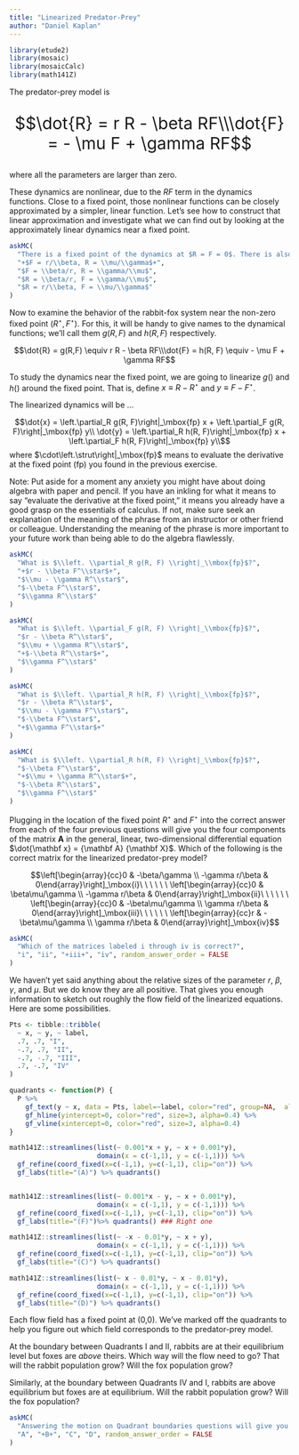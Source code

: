 ```yaml
---
title: "Linearized Predator-Prey"
author: "Daniel Kaplan"
---
```


```r
library(etude2)
library(mosaic)
library(mosaicCalc)
library(math141Z)
```


The predator-prey model is 
<div style="font-size: 30px; text-align:center;">
$$\dot{R} = r R - \beta RF\\\dot{F} = - \mu F + \gamma RF$$ 
</div> where all the parameters are larger than zero.

These dynamics are nonlinear, due to the $R F$ term in the dynamics functions. Close to a fixed point, those nonlinear functions can be closely approximated by a simpler, linear function. Let's see how to construct that linear approximation and investigate what we can find out by looking at the approximately linear dynamics near a fixed point.



```r
askMC(
  "There is a fixed point of the dynamics at $R = F = 0$. There is also another fixed point. Where is it?",
  "+$F = r/\\beta, R = \\mu/\\gamma$+",
  "$F = \\beta/r, R = \\gamma/\\mu$",
  "$R = \\beta/r, F = \\gamma/\\mu$",
  "$R = r/\\beta, F = \\mu/\\gamma$"
)
```

Now to examine the behavior of the rabbit-fox system near the non-zero fixed point $(R^\star, F^\star)$. For this, it will be handy to give names to the dynamical functions; we'll call them $g(R, F)$ and $h(R, F)$ respectively.

$$\dot{R} = g(R,F) \equiv r R - \beta RF\\\dot{F} = h(R, F) \equiv - \mu F + \gamma RF$$

To study the dynamics near the fixed point, we are going to linearize $g()$ and $h()$ around the fixed point. That is, define $x \equiv R - R^\star$ and $y \equiv F - F^\star$.

The linearized dynamics will be ...

$$\dot{x} = \left.\partial_R g(R, F)\right|_\mbox{fp} x + \left.\partial_F g(R, F)\right|_\mbox{fp} y\\
\dot{y} = \left.\partial_R h(R, F)\right|_\mbox{fp} x + \left.\partial_F h(R, F)\right|_\mbox{fp} y\\$$ where $\cdot\left.\strut\right|_\mbox{fp}$ means to evaluate the derivative at the fixed point (fp) you found in the previous exercise.

Note: Put aside for a moment any anxiety you might have about doing algebra with paper and pencil. If you have an inkling for what it means to say "evaluate the derivative at the fixed point," it means you already have a good grasp on the essentials of calculus. If not, make sure seek an explanation of the meaning of the phrase from an instructor or other friend or colleague. Understanding the meaning of the phrase is more important to your future work than being able to do the algebra flawlessly.

```r
askMC(
  "What is $\\left. \\partial_R g(R, F) \\right|_\\mbox{fp}$?",
  "+$r - \\beta F^\\star$+",
  "$\\mu - \\gamma R^\\star$",
  "$-\\beta F^\\star$",
  "$\\gamma R^\\star$"
)
```

```r
askMC(
  "What is $\\left. \\partial_F g(R, F) \\right|_\\mbox{fp}$?",
  "$r - \\beta R^\\star$",
  "$\\mu + \\gamma R^\\star$",
  "+$-\\beta R^\\star$+",
  "$\\gamma F^\\star$"
)
```

```r
askMC(
  "What is $\\left. \\partial_R h(R, F) \\right|_\\mbox{fp}$?",
  "$r - \\beta R^\\star$",
  "$\\mu - \\gamma F^\\star$",
  "$-\\beta F^\\star$",
  "+$\\gamma F^\\star$+"
)
```

```r
askMC(
  "What is $\\left. \\partial_R h(R, F) \\right|_\\mbox{fp}$?",
  "$-\\beta F^\\star$",
  "+$\\mu + \\gamma R^\\star$+",
  "$-\\beta R^\\star$",
  "$\\gamma F^\\star$"
)
```

Plugging in the location of the fixed point $R^\star$ and $F^\star$ into the correct answer from each of the four previous questions will give you the four components of the matrix $\mathbf A$ in the general, linear, two-dimensional differential equation $\dot{\mathbf x} = {\mathbf A} {\mathbf X}$. Which of the following is the correct matrix for the linearized predator-prey model?

$$\left[\begin{array}{cc}0 & -\beta/\gamma \\ -\gamma r/\beta & 0\end{array}\right]_\mbox{i}\ \ \ \ \ \ \left[\begin{array}{cc}0 & \beta\mu/\gamma \\ -\gamma r/\beta & 0\end{array}\right]_\mbox{ii}\ \ \ \ \ \ \left[\begin{array}{cc}0 & -\beta\mu/\gamma \\ \gamma r/\beta & 0\end{array}\right]_\mbox{iii}\ \ \ \ \ \ \left[\begin{array}{cc}r & -\beta\mu/\gamma \\ \gamma r/\beta & 0\end{array}\right]_\mbox{iv}$$

```r
askMC(
  "Which of the matrices labeled i through iv is correct?",
  "i", "ii", "+iii+", "iv", random_answer_order = FALSE
)
```

We haven't yet said anything about the relative sizes of the parameter $r$, $\beta$, $\gamma$, and $\mu$. But we do know they are all positive. That gives you enough information to sketch out roughly the flow field of the linearized equations. Here are some possibilities.

```r
Pts <- tibble::tribble(
  ~ x, ~ y, ~ label,
  .7, .7, "I",
  -.7, .7, "II",
  -.7, -.7, "III",
  .7, -.7, "IV"
)

quadrants <- function(P) {
  P %>%
    gf_text(y ~ x, data = Pts, label=~label, color="red", group=NA,  alpha=0.4, size=20) %>%
    gf_hline(yintercept=0, color="red", size=3, alpha=0.4) %>%
    gf_vline(xintercept=0, color="red", size=3, alpha=0.4)
}

math141Z::streamlines(list(~ 0.001*x + y, ~ x + 0.001*y),
                      domain(x = c(-1,1), y = c(-1,1))) %>%
  gf_refine(coord_fixed(x=c(-1,1), y=c(-1,1), clip="on")) %>%
  gf_labs(title="(A)") %>% quadrants()


math141Z::streamlines(list(~ 0.001*x - y, ~ x + 0.001*y),
                      domain(x = c(-1,1), y = c(-1,1))) %>%
  gf_refine(coord_fixed(x=c(-1,1), y=c(-1,1), clip="on")) %>%
  gf_labs(title="(F)")%>% quadrants() ### Right one

math141Z::streamlines(list(~ -x - 0.01*y, ~ x + y),
                      domain(x = c(-1,1), y = c(-1,1))) %>%
  gf_refine(coord_fixed(x=c(-1,1), y=c(-1,1), clip="on")) %>%
  gf_labs(title="(C)") %>% quadrants()

math141Z::streamlines(list(~ x - 0.01*y, ~ x - 0.01*y),
                      domain(x = c(-1,1), y = c(-1,1))) %>%
  gf_refine(coord_fixed(x=c(-1,1), y=c(-1,1), clip="on")) %>%
  gf_labs(title="(D)") %>% quadrants()

```

Each flow field has a fixed point at (0,0). We've marked off the quadrants to help you figure out which field corresponds to the predator-prey model.

At the boundary between Quadrants I and II, rabbits are at their equilibrium level but foxes are *above* theirs. Which way will the flow need to go? That will the rabbit population grow? Will the fox population grow?

Similarly, at the boundary between Quadrants IV and I, rabbits are above equilibrium but foxes are at equilibrium. Will the rabbit population grow? Will the fox population?

```r
askMC(
  "Answering the motion on Quadrant boundaries questions will give you enough information to deduce which flow pattern is correct. Which is it?",
  "A", "+B+", "C", "D", random_answer_order = FALSE
)
```

